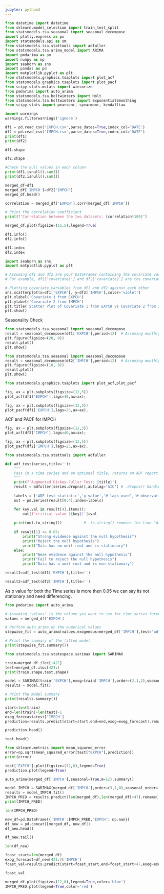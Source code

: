 ```yaml
---
jupyter: python3
---
```


```python
from datetime import datetime
from sklearn.model_selection import train_test_split
from statsmodels.tsa.seasonal import seasonal_decompose
import plotly.express as px
import statsmodels.api as sm
from statsmodels.tsa.stattools import adfuller
from statsmodels.tsa.arima_model import ARIMA
import pmdarima as pm
import numpy as np
import seaborn as sns
import pandas as pd
import matplotlib.pyplot as plt
from statsmodels.graphics.tsaplots import plot_acf
from statsmodels.graphics.tsaplots import plot_pacf
from scipy.stats.mstats import winsorize
from pmdarima import auto_arima
from statsmodels.tsa.holtwinters import Holt
from statsmodels.tsa.holtwinters import ExponentialSmoothing
from scipy.stats import pearsonr, spearmanr, kendalltau
```

```python
import warnings
warnings.filterwarnings('ignore')
```

```python
df1 = pd.read_csv('EXPCH.csv',parse_dates=True,index_col='DATE')
df2 = pd.read_csv('IMPCH.csv',parse_dates=True,index_col='DATE')
print(df1)
print(df2)
```

```python
df1.shape
```

```python
df2.shape
```

```python
#Check the null values in each column 
print(df1.isnull().sum())
print(df2.isnull().sum())
```

```python
merged_df=df1
merged_df['IMPCH']=df2['IMPCH']
merged_df.head()
```

```python

correlation = merged_df['EXPCH'].corr(merged_df['IMPCH'])

# Print the correlation coefficient
print(f"Correlation between the two datasets: {correlation*100}")

```

```python
merged_df.plot(figsize=(15,5),legend=True)
```

```python
df1.info()
df2.info()
```

```python
df1.index
df2.index
```

```python
import seaborn as sns
import matplotlib.pyplot as plt

# Assuming df1 and df2 are your DataFrames containing the covariate variables
# For example, df1['covariate1'] and df2['covariate2'] are the covariate variables

# Plotting covariate variables from df1 and df2 against each other
sns.scatterplot(x=df1['EXPCH'], y=df2['IMPCH'],color='violet')
plt.xlabel('Covariate 1 from EXPCH')
plt.ylabel('Covariate 2 from IMPCH')
plt.title('Scatter Plot of Covariate 1 from EXPCH vs Covariate 2 from IMPCH')
plt.show()
```

Seasonality Check

```python
from statsmodels.tsa.seasonal import seasonal_decompose
result = seasonal_decompose(df1['EXPCH'],period=12)  # Assuming monthly data with a seasonal period of 12
plt.figure(figsize=(20, 8))
result.plot()
plt.show()
```

```python
from statsmodels.tsa.seasonal import seasonal_decompose
result = seasonal_decompose(df2['IMPCH'],period=12)  # Assuming monthly data with a seasonal period of 12
plt.figure(figsize=(18, 8))
result.plot()
plt.show()
```

```python
from statsmodels.graphics.tsaplots import plot_acf,plot_pacf
```

```python
fig, ax = plt.subplots(figsize=(12,5))
plot_acf(df1['EXPCH'],lags=40,ax=ax);
```

```python
fig, ax = plt.subplots(figsize=(12,5))
plot_pacf(df1['EXPCH'],lags=25,ax=ax);
```

ACF and PACF for IMPCH

```python
fig, ax = plt.subplots(figsize=(12,5))
plot_acf(df2['IMPCH'],lags=40,ax=ax);
```

```python
fig, ax = plt.subplots(figsize=(12,5))
plot_pacf(df2['IMPCH'],lags=25,ax=ax);
```

```python
from statsmodels.tsa.stattools import adfuller

def adf_test(series,title=''):
    """
    Pass in a time series and an optional title, returns an ADF report
    """
    print(f'Augmented Dickey-Fuller Test: {title}')
    result = adfuller(series.dropna(),autolag='AIC') # .dropna() handles differenced data
    
    labels = ['ADF test statistic','p-value','# lags used','# observations']
    out = pd.Series(result[0:4],index=labels)

    for key,val in result[4].items():
        out[f'critical value ({key})']=val
        
    print(out.to_string())          # .to_string() removes the line "dtype: float64"
    
    if result[1] <= 0.05:
        print("Strong evidence against the null hypothesis")
        print("Reject the null hypothesis")
        print("Data has no unit root and is stationary")
    else:
        print("Weak evidence against the null hypothesis")
        print("Fail to reject the null hypothesis")
        print("Data has a unit root and is non-stationary")
```

```python
result1=adf_test(df1['EXPCH'],title='')
```

```python
result2=adf_test(df2['IMPCH'],title='')
```

As p value for both the Time series is more then 0.05 we can say its not stationary and need differencing.

```python
from pmdarima import auto_arima

# Assuming 'values' is the column you want to use for time series forecasting
values = merged_df['EXPCH']

# Perform auto_arima on the numerical values
stepwise_fit = auto_arima(values,exogenous=merged_df['IMPCH'],test='adf',suppress_warnings=True,seasonal=True,m=12)

# Print the summary of the fitted model
print(stepwise_fit.summary())
```

```python
from statsmodels.tsa.statespace.sarimax import SARIMAX
```

```python
train=merged_df.iloc[:421]
test=merged_df.iloc[421:]
print(train.shape,test.shape)
```

```python

model = SARIMAX(train['EXPCH'],exog=train['IMPCH'],order=(2,1,2),seasonal_order=(2,0,2,12),enforce_invertibility=True)
results = model.fit()

# Print the model summary
print(results.summary())


```

```python
start=len(train)
end=len(train)+len(test)-1
exog_forecast=test['IMPCH']
prediction=results.predict(start=start,end=end,exog=exog_forecast).rename('prediction')
```

```python
prediction.head()
```

```python
test.head()
```

```python
from sklearn.metrics import mean_squared_error
error=np.sqrt(mean_squared_error(test["EXPCH"],prediction))
print(error)
```

```python
test['EXPCH'].plot(figsize=(12,8),legend=True)
prediction.plot(legend=True)
```

```python
auto_arima(merged_df['IMPCH'],seasonal=True,m=12).summary()
```

```python
model_IMPCH = SARIMAX(merged_df['IMPCH'],order=(3,1,0),seasonal_order=(2, 0, [1, 2], 12))
results = model_IMPCH.fit()
IMPCH_PRED = results.predict(len(merged_df),len(merged_df)+47).rename('Forecasted_IMPCH')
print(IMPCH_PRED)
```

```python
len(IMPCH_PRED)
```

```python
new_df=pd.DataFrame({'IMPCH':IMPCH_PRED,'EXPCH': np.nan})
df_new = pd.concat([merged_df, new_df])
df_new.head()
```

```python
df_new.tail()
```

```python
len(df_new)
```

```python
fcast_start=len(merged_df)
exog_forecast=df_new[421:]['IMPCH']
fcast_val=results.predict(start=fcast_start,end=fcast_start+47,exog=exog_forecast)
```

```python
fcast_val
```

```python
merged_df.plot(figsize=(12,8),legend=True,color='blue')
IMPCH_PRED.plot(legend=True,color='red')

```


